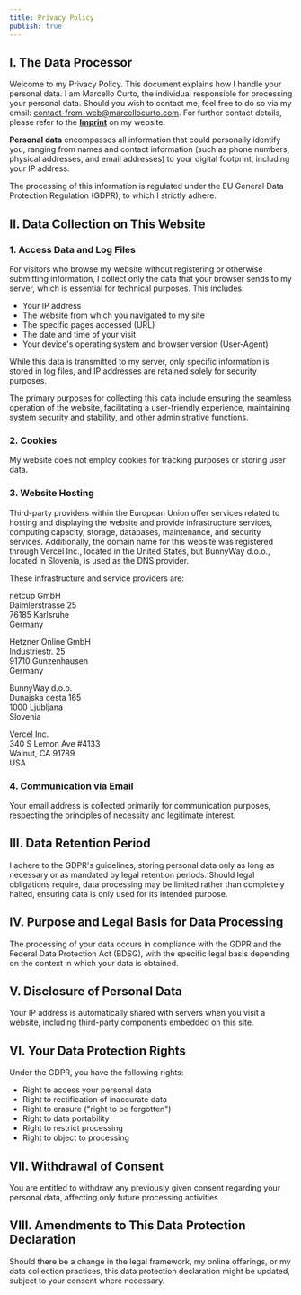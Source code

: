 ```yaml
---
title: Privacy Policy
publish: true
---
```


## I. The Data Processor

Welcome to my Privacy Policy. This document explains how I handle your personal data. I am Marcello Curto, the individual responsible for processing your personal data. Should you wish to contact me, feel free to do so via my email: [contact-from-web@marcellocurto.com](mailto:contact-from-web@marcellocurto.com). For further contact details, please refer to the **[Imprint](https://marcellocurto.com/imprint)** on my website.

**Personal data** encompasses all information that could personally identify you, ranging from names and contact information (such as phone numbers, physical addresses, and email addresses) to your digital footprint, including your IP address.

The processing of this information is regulated under the EU General Data Protection Regulation (GDPR), to which I strictly adhere.

## II. Data Collection on This Website

### 1. Access Data and Log Files

For visitors who browse my website without registering or otherwise submitting information, I collect only the data that your browser sends to my server, which is essential for technical purposes. This includes:

- Your IP address
- The website from which you navigated to my site
- The specific pages accessed (URL)
- The date and time of your visit
- Your device's operating system and browser version (User-Agent)

While this data is transmitted to my server, only specific information is stored in log files, and IP addresses are retained solely for security purposes.

The primary purposes for collecting this data include ensuring the seamless operation of the website, facilitating a user-friendly experience, maintaining system security and stability, and other administrative functions.

### 2. Cookies

My website does not employ cookies for tracking purposes or storing user data.

### 3. Website Hosting

Third-party providers within the European Union offer services related to hosting and displaying the website and provide infrastructure services, computing capacity, storage, databases, maintenance, and security services. Additionally, the domain name for this website was registered through Vercel Inc., located in the United States, but BunnyWay d.o.o., located in Slovenia, is used as the DNS provider.

These infrastructure and service providers are:

netcup GmbH\
Daimlerstrasse 25\
76185 Karlsruhe\
Germany

Hetzner Online GmbH\
Industriestr. 25\
91710 Gunzenhausen\
Germany

BunnyWay d.o.o.\
Dunajska cesta 165\
1000 Ljubljana\
Slovenia

Vercel Inc.\
340 S Lemon Ave #4133\
Walnut, CA 91789\
USA

### 4. Communication via Email

Your email address is collected primarily for communication purposes, respecting the principles of necessity and legitimate interest.

## III. Data Retention Period

I adhere to the GDPR's guidelines, storing personal data only as long as necessary or as mandated by legal retention periods. Should legal obligations require, data processing may be limited rather than completely halted, ensuring data is only used for its intended purpose.

## IV. Purpose and Legal Basis for Data Processing

The processing of your data occurs in compliance with the GDPR and the Federal Data Protection Act (BDSG), with the specific legal basis depending on the context in which your data is obtained.

## V. Disclosure of Personal Data

Your IP address is automatically shared with servers when you visit a website, including third-party components embedded on this site.

## VI. Your Data Protection Rights

Under the GDPR, you have the following rights:
- Right to access your personal data
- Right to rectification of inaccurate data
- Right to erasure ("right to be forgotten")
- Right to data portability
- Right to restrict processing
- Right to object to processing

## VII. Withdrawal of Consent

You are entitled to withdraw any previously given consent regarding your personal data, affecting only future processing activities.

## VIII. Amendments to This Data Protection Declaration

Should there be a change in the legal framework, my online offerings, or my data collection practices, this data protection declaration might be updated, subject to your consent where necessary.